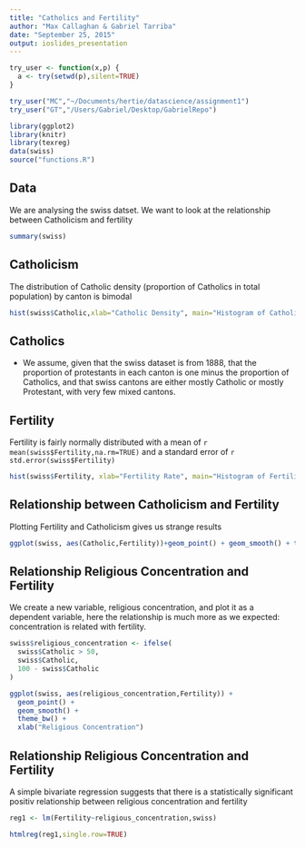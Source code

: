 ```yaml
---
title: "Catholics and Fertility"
author: "Max Callaghan & Gabriel Tarriba"
date: "September 25, 2015"
output: ioslides_presentation
---
```


```r

try_user <- function(x,p) {
  a <- try(setwd(p),silent=TRUE)
}

try_user("MC","~/Documents/hertie/datascience/assignment1")
try_user("GT","/Users/Gabriel/Desktop/GabrielRepo")

library(ggplot2)
library(knitr)
library(texreg)
data(swiss)
source("functions.R")

```

## Data
We are analysing the swiss datset. We want to look at the relationship between Catholicism and fertility

```r

summary(swiss)

```

## Catholicism
The distribution of Catholic density (proportion of Catholics in total population) by canton is bimodal

```r

hist(swiss$Catholic,xlab="Catholic Density", main="Histogram of Catholic Density")

```

## Catholics
- We assume, given that the swiss dataset is from 1888, that the proportion of protestants in each canton is one minus the proportion of Catholics, and that swiss cantons are either mostly Catholic or mostly Protestant, with very few mixed cantons.

## Fertility
Fertility is fairly normally distributed with a mean of `r mean(swiss$Fertility,na.rm=TRUE)` and a standard error of `r std.error(swiss$Fertility)`

```r

hist(swiss$Fertility, xlab="Fertility Rate", main="Histogram of Fertility Rate")

```

## Relationship between Catholicism and Fertility
Plotting Fertility and Catholicism gives us strange results

```r

ggplot(swiss, aes(Catholic,Fertility))+geom_point() + geom_smooth() + theme_bw()

```

## Relationship Religious Concentration and Fertility

We create a new variable, religious concentration, and plot it as a dependent variable, here the relationship is much more as we expected: concentration is related with fertility.

```r

swiss$religious_concentration <- ifelse(
  swiss$Catholic > 50,
  swiss$Catholic,
  100 - swiss$Catholic
)

ggplot(swiss, aes(religious_concentration,Fertility)) +
  geom_point() + 
  geom_smooth() + 
  theme_bw() +
  xlab("Religious Concentration")

```


## Relationship Religious Concentration and Fertility

A simple bivariate regression suggests that there is a statistically significant positiv relationship between religious concentration and fertility

```r

reg1 <- lm(Fertility~religious_concentration,swiss)

htmlreg(reg1,single.row=TRUE)

```

